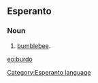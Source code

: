 ==Esperanto==
===Noun===
# [[bumblebee]].

[[eo:burdo]]
[[Category:Esperanto language]]
{{Universala Vortaro}}